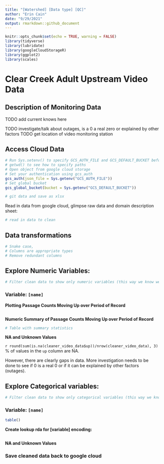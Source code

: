 ```yaml
---
title: "[Watershed] [Data type] [QC]"
author: "Erin Cain"
date: "9/29/2021"
output: rmarkdown::github_document
---
```


```r
knitr::opts_chunk$set(echo = TRUE, warning = FALSE)
library(tidyverse)
library(lubridate)
library(googleCloudStorageR)
library(ggplot2)
library(scales)
```

# Clear Creek Adult Upstream Video Data 

## Description of Monitoring Data
TODO add current knows here

TODO investigate/talk about outages, is a 0 a real zero or explained by other factors
TODO get location of video monitoring station

## Access Cloud Data

```r
# Run Sys.setenv() to specify GCS_AUTH_FILE and GCS_DEFAULT_BUCKET before running 
# getwd() to see how to specify paths 
# Open object from google cloud storage
# Set your authentication using gcs_auth
gcs_auth(json_file = Sys.getenv("GCS_AUTH_FILE"))
# Set global bucket 
gcs_global_bucket(bucket = Sys.getenv("GCS_DEFAULT_BUCKET"))

# git data and save as xlsx

```

Read in data from google cloud, glimpse raw data and domain description sheet: 
```r
# read in data to clean 
```

## Data transformations

```r
# Snake case, 
# Columns are appropriate types
# Remove redundant columns
```

## Explore Numeric Variables: {.tabset}

```r
# Filter clean data to show only numeric variables (this way we know we do not miss any)
```

### Variable: `[name]`

**Plotting Passage Counts Moving Up over Period of Record**

```r

```

**Numeric Summary of Passage Counts Moving Up over Period of Record**

```r
# Table with summary statistics
```

**NA and Unknown Values**

`r round(sum(is.na(cleaner_video_data$up))/nrow(cleaner_video_data), 3)` % of values in the `up` column are NA. 

However, there are clearly gaps in data. More investigation needs to be done to see if 0 is a real 0 or if it can be explained by other factors (outages).


## Explore Categorical variables: {.tabset}

```r
# Filter clean data to show only categorical variables (this way we know we do not miss any)
```


### Variable: `[name]`
```r
table() 
```

**Create lookup rda for [variable] encoding:** 
```r

```

**NA and Unknown Values**
  

### Save cleaned data back to google cloud 

```r

```
